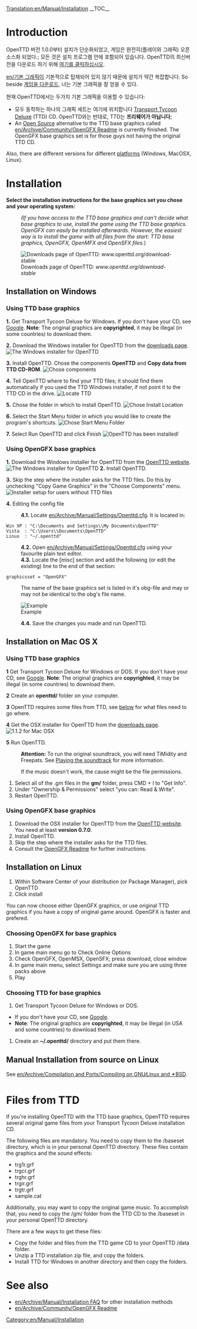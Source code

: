 [[Translation:en/Manual/Installation]]
{{en/Manual/Navigation}}
__TOC__
=Introduction=
OpenTTD 버전 1.0.0부터 설치가 단순화되었고, 게임은 완전히(플레이와 그래픽) 오픈소스화 되었다.; 모든 것은 설치 프로그램 안에 포함되어 있습니다. OpenTTD의 최신버전을 다운로드 하기 위해 [http://www.openttd.org/download-stable 여기를 클릭하십시오].

[[en/기본 그래픽]]이 기본적으로 탑재되어 있지 않기 때문에 설치가 약간 복잡합니다. So beside [http://www.openttd.org/ 게임을 다운로드], 너는 기본 그래픽을 잘 얻을 수 있다.

현재 OpenTTD에서는 두가지 기본 그래픽을 이용할 수 있습니다:
* 모두 동작하는 하나의 그래픽 세트는 여기에 위치합니다 [http://en.wikipedia.org/wiki/Transport_Tycoon Transport Tycoon Deluxe] (TTD) CD. OpenTTD와는 반대로, TTD는 '''프리웨어가 아닙니다''';
* An [http://en.wikipedia.org/wiki/Open_source Open Source] alternative to the TTD base graphics called [[en/Archive/Community/OpenGFX Readme]] is currently finished. The OpenGFX base graphics set is for those guys not having the original TTD CD.

Also, there are different versions for different [[en/Archive/Compilation and Ports/Operating system|platforms]] (Windows, MacOSX, Linux).

= Installation =
'''Select the installation instructions for the base graphics set you chose and your operating system:'''
:<p style="font-size: 90%">''(If you have access to the TTD base graphics and can't decide what base graphics to use, install the game using the TTD base graphics. OpenGFX can easily be installed afterwards. However, the easiest way is to install the game with all files from the start: TTD base graphics, OpenGFX, OpenMFX and OpenSFX files.'')</p>

[[File:en/Manual/Installation 1a.png|frame|center|Downloads page of OpenTTD: ''www.openttd.org/download-stable'']]

== Installation on Windows ==
===Using TTD base graphics===
'''1.''' Get Transport Tycoon Deluxe for Windows. If you don't have your CD, see [http://www.google.com/search?q=transport+tycoon+deluxe Google]. '''Note''': The original graphics are '''copyrighted''', it may be illegal (in some countries) to download them.

'''2.''' Download the Windows installer for OpenTTD from the [http://www.openttd.org/download-stable downloads page].
[[File:en/Manual/Installation 1b.png|frame|center|The Windows installer for OpenTTD]]

'''3.''' Install OpenTTD. Chose the components '''OpenTTD''' and '''Copy data from TTD CD-ROM'''.
[[File:en/Manual/Installation 2.png|frame|center|Chose components]]

'''4.''' Tell OpenTTD where to find your TTD files; it should find them automatically if you used the TTD Windows installer, if not point it to the TTD CD in the drive.
[[File:en/Manual/Installation 3.png|frame|center|Locate TTD]]

'''5.''' Chose the folder in which to install OpenTTD.
[[File:en/Manual/Installation 4.png|frame|center|Chose Install Location]]

'''6.''' Select the Start Menu folder in which you would like to create the program's shortcuts.
[[File:en/Manual/Installation 5.png|frame|center|Chose Start Menu Folder]]

'''7.''' Select Run OpenTTD and click Finish
[[File:en/Manual/Installation 6.png|frame|center|OpenTTD has been installed!]]

===Using OpenGFX base graphics===
'''1.''' Download the Windows installer for OpenTTD from the [http://www.openttd.org/ OpenTTD website].
[[File:en/Manual/Installation 1b.png|frame|center|The Windows installer for OpenTTD]]
'''2.''' Install OpenTTD.

'''3.''' Skip the step where the installer asks for the TTD files. Do this by unchecking "Copy Game Graphics" in the "Choose Components" menu.
[[File:en/Manual/Installation 2 gfx.png|frame|center|Installer setup for users without TTD files]]

'''4.''' Editing the config file
:'''4.1.''' Locate [[en/Archive/Manual/Settings/Openttd.cfg]]. It is located in:
 Win XP : "C:\Documents and Settings\<username>\My Documents\OpenTTD"
 Vista  : "C:\Users\<username>\Documents\OpenTTD"
 Linux  : "~/.openttd"
:'''4.2.''' Open [[en/Archive/Manual/Settings/Openttd.cfg]] using your favourite plain text editor.
:'''4.3.''' Locate the [misc] section and add the following (or edit the existing) line to the end of that section:
 graphicsset = "OpenGFX"
: The name of the base graphics set is listed in it's obg-file and may or may not be identical to the obg's file name.
[[File:en/Manual/Installation 9 grx manual configuration cfg.png|frame|center|Example]]
:'''4.4.''' Save the changes you made and run OpenTTD.


== Installation on Mac OS X ==
{{en/Note| 1=There were no official binaries for Mac OS X for the 1.0.x branch. However, support has now resumed for the 1.1.x branch, please download the latest '''official''' testing binary (currently 1.1.0 beta5) to make sure any remaining bugs are found}}
===Using TTD base graphics===
'''1''' Get Transport Tycoon Deluxe for Windows or DOS. If you don't have your CD, see [http://www.google.com/search?q=transport+tycoon+deluxe Google]. '''Note''': The original graphics are '''copyrighted''', it may be illegal (in some countries) to download them.

'''2''' Create an '''openttd/''' folder on your computer.

'''3''' OpenTTD requires some files from TTD, see [[#files-from-ttd|below]] for what files need to go where.

'''4''' Get the OSX installer for OpenTTD from the [http://www.openttd.org/download-stable downloads page].
[[File:en/Manual/Installation 1b osx.png|frame|center|1.1.2 for Mac OSX]]

'''5''' Run OpenTTD.


:'''Attention:''' To run the original soundtrack, you will need TiMidity and Freepats. See [[en/Archive/Compilation and Ports/Compiling on GNU∕Linux and 🟉BSD#playing-the-soundtrack|Playing the soundtrack]] for more information.


:If the music doesn't work, the cause might be the file permissions.
#Select all of the .gm files in the '''gm/''' folder, press CMD + I to "Get Info".
#Under "Ownership & Permissions" select "you can: Read & Write".
#Restart OpenTTD.

===Using OpenGFX base graphics===
# Download the OSX installer for OpenTTD from the [http://www.openttd.org/ OpenTTD website]. You need at least '''version 0.7.0'''.
# Install OpenTTD.
# Skip the step where the installer asks for the TTD files.
# Consult the [[en/Archive/Community/OpenGFX Readme#manually-installing-opengfx|OpenGFX Readme]] for further instructions.

== Installation on Linux ==

#Within Software Center of your distribution (or Package Manager), pick OpenTTD
#Click install

You can now choose either OpenGFX graphics, or use original TTD graphics if you have a copy of original game around.
OpenGFX is faster and prefered.

===Choosing OpenGFX for base graphics===
#Start the game
#In game main menu go to Check Online Options
#Check OpenGFX, OpenMSX, OpenSFX; press download, close window
#In game main menu, select Settings and make sure you are using three packs above
#Play

===Choosing TTD for base graphics===
#Get Transport Tycoon Deluxe for Windows or DOS.  
* If you don't have your CD, see [http://www.google.com/search?q=transport+tycoon+deluxe Google]. 
*'''Note''': The original graphics are '''copyrighted''', it may be illegal (in USA and some countries) to download them.
#Create an '''~/.openttd/''' directory and put them there.

== Manual Installation from source on Linux ==
See [[en/Archive/Compilation and Ports/Compiling on GNU∕Linux and 🟉BSD]].

= Files from TTD=
If you're installing OpenTTD with the TTD base graphics, OpenTTD requires several original game files from your Transport Tycoon Deluxe installation CD.

The following files are mandatory. You need to copy them to the /baseset directory, which is in your personal OpenTTD directory. These files contain the graphics and the sound effects:
* trg1r.grf
* trgcr.grf
* trghr.grf
* trgir.grf
* trgtr.grf
* sample.cat


Additionally, you may want to copy the original game music. To accomplish that, you need to copy the /gm/ folder from the TTD CD to the /baseset in your personal OpenTTD directory.


There are a few ways to get these files:
* Copy the folder and files from the TTD game CD to your OpenTTD /data folder.
* Unzip a TTD installation zip file, and copy the folders.
* Install TTD for Windows in another directory and then copy the folders.

= See also=
* [[en/Archive/Manual/Installation FAQ]] for other installation methods
* [[en/Archive/Community/OpenGFX Readme]]

[[Category:en/Manual/Installation]]